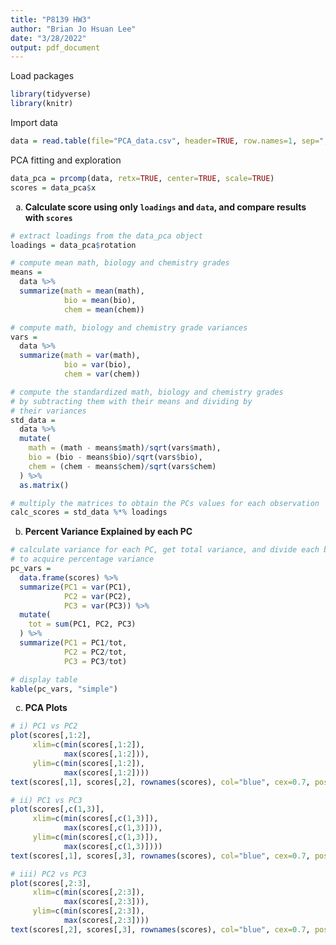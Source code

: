 ```yaml
---
title: "P8139 HW3"
author: "Brian Jo Hsuan Lee"
date: "3/28/2022"
output: pdf_document
---
```


Load packages
```r
library(tidyverse)
library(knitr)
```


Import data
```r
data = read.table(file="PCA_data.csv", header=TRUE, row.names=1, sep=",")
```

PCA fitting and exploration
```r
data_pca = prcomp(data, retx=TRUE, center=TRUE, scale=TRUE)
scores = data_pca$x
```

a) 
**Calculate score using only `loadings` and `data`, and compare results with `scores`**
```r
# extract loadings from the data_pca object
loadings = data_pca$rotation

# compute mean math, biology and chemistry grades
means = 
  data %>% 
  summarize(math = mean(math), 
            bio = mean(bio), 
            chem = mean(chem))

# compute math, biology and chemistry grade variances
vars = 
  data %>% 
  summarize(math = var(math), 
            bio = var(bio), 
            chem = var(chem))

# compute the standardized math, biology and chemistry grades
# by subtracting them with their means and dividing by
# their variances 
std_data = 
  data %>% 
  mutate(
    math = (math - means$math)/sqrt(vars$math),
    bio = (bio - means$bio)/sqrt(vars$bio),
    chem = (chem - means$chem)/sqrt(vars$chem)
  ) %>% 
  as.matrix()

# multiply the matrices to obtain the PCs values for each observation
calc_scores = std_data %*% loadings
```

b) 
**Percent Variance Explained by each PC**
```r
# calculate variance for each PC, get total variance, and divide each by total variance
# to acquire percentage variance
pc_vars = 
  data.frame(scores) %>% 
  summarize(PC1 = var(PC1), 
            PC2 = var(PC2), 
            PC3 = var(PC3)) %>% 
  mutate(
    tot = sum(PC1, PC2, PC3)
  ) %>% 
  summarize(PC1 = PC1/tot, 
            PC2 = PC2/tot, 
            PC3 = PC3/tot)

# display table
kable(pc_vars, "simple")
```

c) 
**PCA Plots** 
```r
# i) PC1 vs PC2
plot(scores[,1:2], 
     xlim=c(min(scores[,1:2]),
            max(scores[,1:2])),
     ylim=c(min(scores[,1:2]),
            max(scores[,1:2])))
text(scores[,1], scores[,2], rownames(scores), col="blue", cex=0.7, pos=3)

# ii) PC1 vs PC3
plot(scores[,c(1,3)], 
     xlim=c(min(scores[,c(1,3)]),
            max(scores[,c(1,3)])),
     ylim=c(min(scores[,c(1,3)]),
            max(scores[,c(1,3)])))
text(scores[,1], scores[,3], rownames(scores), col="blue", cex=0.7, pos=3)

# iii) PC2 vs PC3
plot(scores[,2:3], 
     xlim=c(min(scores[,2:3]),
            max(scores[,2:3])),
     ylim=c(min(scores[,2:3]),
            max(scores[,2:3])))
text(scores[,2], scores[,3], rownames(scores), col="blue", cex=0.7, pos=3)
```

